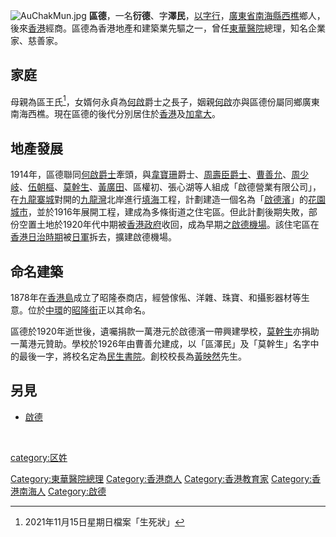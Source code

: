[[File:AuChakMun.jpg|thumb]]
'''區德'''{{BD|1840年||1920年||}}，一名'''衍德'''、字'''澤民'''，[[以字行|以字行]]，[[廣東省|廣東省]][[南海縣|南海縣]][[西樵|西樵]]鄉人，後來[[香港|香港]]經商。區德為香港地產和建築業先驅之一，曾任[[東華醫院|東華醫院]]總理，知名企業家、慈善家。

== 家庭 ==
母親為區王氏<ref>2021年11月15日星期日檔案「生死狀」</ref>，女婿何永貞為[[何啟|何啟]]爵士之長子，姻親[[何啟|何啟]]亦與區德份屬同鄉廣東南海西樵。現在區德的後代分別居住於[[香港|香港]]及[[加拿大|加拿大]]。

== 地產發展 ==
1914年，區德聯同[[何啟|何啟爵士]]牽頭，與[[韋寶珊|韋寶珊]]爵士、[[周壽臣|周壽臣爵士]]、[[曹善允|曹善允]]、[[周少岐|周少岐]]、[[伍朝樞|伍朝樞]]、[[莫幹生|莫幹生]]、[[黃廣田|黃廣田]]、區權初、張心湖等人組成「啟德營業有限公司」，在[[九龍寨城|九龍寨城]]對開的[[九龍灣|九龍灣]]北岸進行[[填海|填海]]工程，計劃建造一個名為「[[啟德濱|啟德濱]]」的[[花園城市|花園城市]]，並於1916年展開工程，建成為多條街道之住宅區。但此計劃後期失敗，部份空置土地於1920年代中期被[[香港政府|香港政府]]收回，成為早期之[[啟德機場|啟德機場]]。該住宅區在[[香港日治時期|香港日治時期]]被[[日軍|日軍]]拆去，擴建啟德機場。

== 命名建築 ==
1878年在[[香港島|香港島]]成立了昭隆泰商店，經營傢俬、洋雜、珠寶、和攝影器材等生意。位於[[中環|中環]]的[[昭隆街|昭隆街]]正以其命名。

區德於1920年逝世後，遺囑捐款一萬港元於啟德濱一帶興建學校，[[莫幹生|莫幹生]]亦捐助一萬港元贊助。學校於1926年由曹善允建成，以「區澤民」及「莫幹生」名字中的最後一字，將校名定為[[民生書院|民生書院]]。創校校長為[[黃映然|黃映然]]先生。

== 另見 ==
* [[啟德|啟德]]

<br>
{{HK-bio-stub}}

[[Category:東華醫院總理|Category:東華醫院總理]]
[[Category:香港商人|Category:香港商人]]
[[Category:香港教育家|Category:香港教育家]]
[[Category:香港南海人|Category:香港南海人]]
[[Category:啟德|Category:啟德]]
[[category:区姓|category:区姓]]